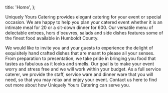   title: 'Home',
};

Uniquely Yours Catering provides elegant catering for your event or special occasion. We are happy to help you plan your catered event whether it is an intimate meal for 20 or a sit-down dinner for 600. Our versatile menu of delectable entrees, hors d'oeuvres, salads and side dishes features some of the finest food available in Humboldt County.

We would like to invite you and your guests to experience the delight of exquisitely hand crafted dishes that are meant to please all your senses. From preparation to presentation, we take pride in bringing you food that tastes as fabulous as it looks and smells. Our goal is to make your event worry and stress free and we will work within your budget. As a full service caterer, we provide the staff, service ware and dinner ware that you will need, so that you may relax and enjoy your event. Contact us here to find out more about how Uniquely Yours Catering can serve you.
